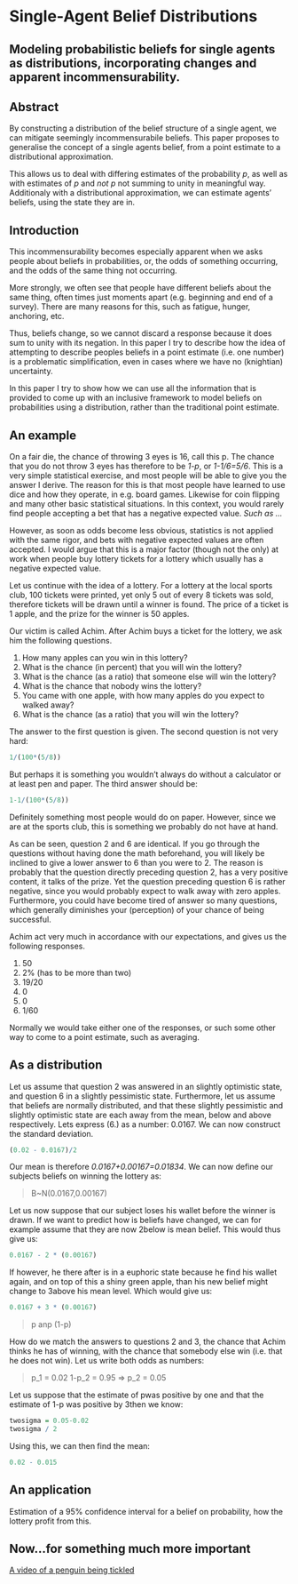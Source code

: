 Single-Agent Belief Distributions
========================================================
Modeling probabilistic beliefs for single agents as distributions, incorporating changes and apparent incommensurability.
--------------------------------------------------------

Abstract
--------------------------------------------------------
By constructing a distribution of the belief structure of a single agent, we can mitigate seemingly incommensurabile beliefs. This paper proposes to generalise the concept of a single agents belief, from a point estimate to a distributional approximation.

This allows us to deal with differing estimates of the probability *p*, as well as with estimates of *p* and *not p* not summing to unity in meaningful way. Additionaly with a distributional approximation, we can estimate agents' beliefs, using the state they are in.

Introduction
--------------------------------------------------------
This incommensurability becomes especially apparent when we asks people about beliefs in probabilities, or, the odds of something occurring, and the odds of the same thing not occurring.

More strongly, we often see that people have different beliefs about the same thing, often times just moments apart (e.g. beginning and end of a survey). There are many reasons for this, such as fatigue, hunger, anchoring, etc.

Thus, beliefs change, so we cannot discard a response because it does sum to unity with its negation. In this paper I try to describe how the idea of attempting to describe peoples beliefs in a point estimate (i.e. one number) is a problematic simplification, even in cases where we have no (knightian) uncertainty.

In this paper I try to show how we can use all the information that is provided to come up with an inclusive framework to model beliefs on probabilities using a distribution, rather than the traditional point estimate.

An example
--------------------------------------------------------
On a fair die, the chance of throwing 3 eyes is 16, call this p. The chance that you do not throw 3 eyes has therefore to be *1-p*, or *1-1/6=5/6*. This is a very simple statistical exercise, and most people will be able to give you the answer I derive. The reason for this is that most people have learned to use dice and how they operate, in e.g. board games. Likewise for coin flipping and many other basic statistical situations. In this context, you would rarely find people accepting a bet that has a negative expected value. *Such as ...*

However, as soon as odds become less obvious, statistics is not applied with the same rigor, and bets with negative expected values are often accepted. I would argue that this is a major factor (though not the only) at work when people buy lottery tickets for a lottery which usually has a negative expected value.

Let us continue with the idea of a lottery. For a lottery at the local sports club, 100 tickets were printed, yet only 5 out of every 8 tickets was sold, therefore tickets will be drawn until a winner is found. The price of a ticket is 1 apple, and the prize for the winner is 50 apples.

Our victim is called Achim. After Achim buys a ticket for the lottery, we ask him the following questions.

  1. How many apples can you win in this lottery?
  2. What is the chance (in percent) that you will win the lottery?
  3. What is the chance (as a ratio) that someone else will win the lottery?
  4. What is the chance that nobody wins the lottery?
  5. You came with one apple, with how many apples do you expect to walked away?
  6. What is the chance (as a ratio) that you will win the lottery?

The answer to the first question is given. The second question is not very hard:
```r
1/(100*(5/8))
```
But perhaps it is something you wouldn't always do without a calculator or at least pen and paper. The third answer should be:
```r
1-1/(100*(5/8))
```
Definitely something most people would do on paper. However, since we are at the sports club, this is something we probably do not have at hand.

As can be seen, question 2 and 6 are identical. If you go through the questions without having done the math beforehand, you will likely be inclined to give a lower answer to 6 than you were to 2. The reason is probably that the question directly preceding question 2, has a very positive content, it talks of the prize. Yet the question preceding question 6 is rather negative, since you would probably expect to walk away with zero apples. Furthermore, you could have become tired of answer so many questions, which generally diminishes your (perception) of your chance of being successful.

Achim act very much in accordance with our expectations, and gives us the following responses.

  1. 50
  2. 2% (has to be more than two)
  3. 19/20
  4. 0
  5. 0
  6. 1/60

Normally we would take either one of the responses, or such some other way to come to a point estimate, such as averaging. 

As a distribution
--------------------------------------------------------
Let us assume that question 2 was answered in an slightly optimistic state, and question 6 in a slightly pessimistic state. Furthermore, let us assume that beliefs are normally distributed, and that these slightly pessimistic and slightly optimistic state are each away from the mean, below and above respectively. Lets express (6.) as a number: 0.0167. We can now construct the standard deviation.

```r
(0.02 - 0.0167)/2
```
Our mean is therefore *0.0167+0.00167=0.01834*. We can now define our subjects beliefs on winning the lottery as:

> B~N(0.0167,0.00167)

Let us now suppose that our subject loses his wallet before the winner is drawn. If we want to predict how is beliefs have changed, we can for example assume that they are now 2below is mean belief. This would thus give us:

```r
0.0167 - 2 * (0.00167)
```
If however, he there after is in a euphoric state because he find his wallet again, and on top of this a shiny green apple, than his new belief might change to 3above his mean level. Which would give us:

```r
0.0167 + 3 * (0.00167)
```
>p anp (1-p)

How do we match the answers to questions 2 and 3, the chance that Achim thinks he has of winning, with the chance that somebody else win (i.e. that he does not win). Let us write both odds as numbers:

> p_1 = 0.02
> 1-p_2 = 0.95 => p_2 = 0.05

Let us suppose that the estimate of pwas positive by one and that the estimate of 1-p was positive by 3then we know:

```r
twosigma = 0.05-0.02
twosigma / 2
```

Using this, we can then find the mean:
```r
0.02 - 0.015
```
An application
--------------------------------------------------------
Estimation of a 95% confidence interval for a belief on probability, how the lottery profit from this.


Now...for something much more important
--------------------------------------------------------
[A video of a penguin being tickled](http://www.youtube.com/watch?v=FVwtTrlPSSk)